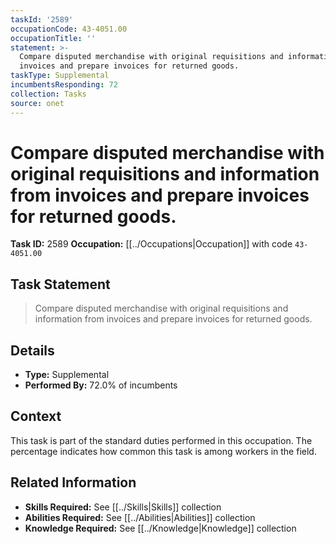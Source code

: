 ```yaml
---
taskId: '2589'
occupationCode: 43-4051.00
occupationTitle: ''
statement: >-
  Compare disputed merchandise with original requisitions and information from
  invoices and prepare invoices for returned goods.
taskType: Supplemental
incumbentsResponding: 72
collection: Tasks
source: onet
---
```

# Compare disputed merchandise with original requisitions and information from invoices and prepare invoices for returned goods.

**Task ID:** 2589
**Occupation:** [[../Occupations|Occupation]] with code `43-4051.00`

## Task Statement

> Compare disputed merchandise with original requisitions and information from invoices and prepare invoices for returned goods.

## Details

- **Type:** Supplemental
- **Performed By:** 72.0% of incumbents

## Context

This task is part of the standard duties performed in this occupation. The percentage indicates how common this task is among workers in the field.

## Related Information

- **Skills Required:** See [[../Skills|Skills]] collection
- **Abilities Required:** See [[../Abilities|Abilities]] collection
- **Knowledge Required:** See [[../Knowledge|Knowledge]] collection
